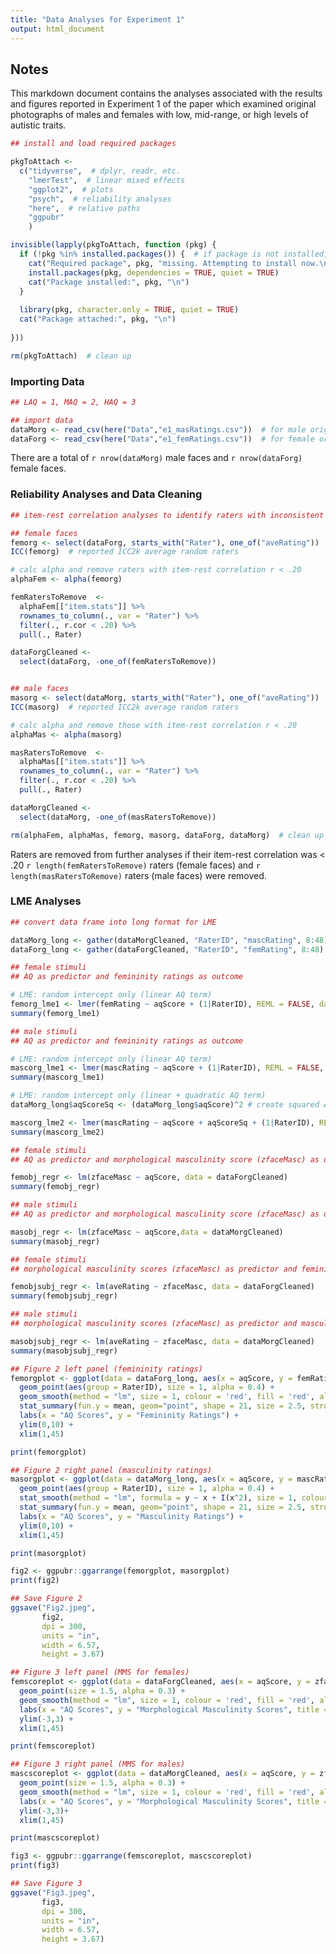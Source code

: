 ```yaml
---
title: "Data Analyses for Experiment 1"
output: html_document
---
```


## Notes

This markdown document contains the analyses associated with the results and figures reported in Experiment 1 of the paper which examined original photographs of males and females with low, mid-range, or high levels of autistic traits.


```r
## install and load required packages

pkgToAttach <- 
  c("tidyverse",  # dplyr, readr, etc.
    "lmerTest",  # linear mixed effects
    "ggplot2",  # plots
    "psych",  # reliability analyses
    "here",  # relative paths
    "ggpubr"
    )

invisible(lapply(pkgToAttach, function (pkg) {
  if (!pkg %in% installed.packages()) {  # if package is not installed, install & attach it
    cat("Required package", pkg, "missing. Attempting to install now.\n\n")
    install.packages(pkg, dependencies = TRUE, quiet = TRUE)
    cat("Package installed:", pkg, "\n")
  }
  
  library(pkg, character.only = TRUE, quiet = TRUE)
  cat("Package attached:", pkg, "\n")
  
}))

rm(pkgToAttach)  # clean up
```

### Importing Data
```r
## LAQ = 1, MAQ = 2, HAQ = 3

## import data
dataMorg <- read_csv(here("Data","e1_masRatings.csv"))  # for male original faces
dataForg <- read_csv(here("Data","e1_femRatings.csv"))  # for female original faces

```
There are a total of `r nrow(dataMorg)` male faces and `r nrow(dataForg)` female faces.

### Reliability Analyses and Data Cleaning
```r
## item-rest correlation analyses to identify raters with inconsistent ratings using r < .20 as cut-off. 

## female faces
femorg <- select(dataForg, starts_with("Rater"), one_of("aveRating"))  # select rater scores and average ratings
ICC(femorg)  # reported ICC2k average random raters

# calc alpha and remove raters with item-rest correlation r < .20
alphaFem <- alpha(femorg)

femRatersToRemove  <- 
  alphaFem[["item.stats"]] %>% 
  rownames_to_column(., var = "Rater") %>% 
  filter(., r.cor < .20) %>%
  pull(., Rater)

dataForgCleaned <-
  select(dataForg, -one_of(femRatersToRemove))


## male faces
masorg <- select(dataMorg, starts_with("Rater"), one_of("aveRating"))  # select rater scores and average ratings
ICC(masorg)  # reported ICC2k average random raters

# calc alpha and remove those with item-rest correlation r < .20
alphaMas <- alpha(masorg)

masRatersToRemove  <- 
  alphaMas[["item.stats"]] %>% 
  rownames_to_column(., var = "Rater") %>% 
  filter(., r.cor < .20) %>%
  pull(., Rater)

dataMorgCleaned <-
  select(dataMorg, -one_of(masRatersToRemove))

rm(alphaFem, alphaMas, femorg, masorg, dataForg, dataMorg)  # clean up
```
Raters are removed from further analyses if their item-rest correlation was < .20
`r length(femRatersToRemove)` raters (female faces) and `r length(masRatersToRemove)` raters (male faces) were removed.

### LME Analyses
```r
## convert data frame into long format for LME

dataMorg_long <- gather(dataMorgCleaned, "RaterID", "mascRating", 8:48)
dataForg_long <- gather(dataForgCleaned, "RaterID", "femRating", 8:48)

```

```r
## female stimuli
## AQ as predictor and femininity ratings as outcome

# LME: random intercept only (linear AQ term)
femorg_lme1 <- lmer(femRating ~ aqScore + (1|RaterID), REML = FALSE, data = dataForg_long)
summary(femorg_lme1) 

## male stimuli
## AQ as predictor and femininity ratings as outcome

# LME: random intercept only (linear AQ term)
mascorg_lme1 <- lmer(mascRating ~ aqScore + (1|RaterID), REML = FALSE, data = dataMorg_long)
summary(mascorg_lme1)

# LME: random intercept only (linear + quadratic AQ term)
dataMorg_long$aqScoreSq <- (dataMorg_long$aqScore)^2 # create squared AQ

mascorg_lme2 <- lmer(mascRating ~ aqScore + aqScoreSq + (1|RaterID), REML = FALSE, data = dataMorg_long)
summary(mascorg_lme2)

```

```r
## female stimuli
## AQ as predictor and morphological masculinity score (zfaceMasc) as outcome

femobj_regr <- lm(zfaceMasc ~ aqScore, data = dataForgCleaned)
summary(femobj_regr)

## male stimuli
## AQ as predictor and morphological masculinity score (zfaceMasc) as outcome

masobj_regr <- lm(zfaceMasc ~ aqScore,data = dataMorgCleaned)
summary(masobj_regr)

```

```r

## female stimuli
## morphological masculinity scores (zfaceMasc) as predictor and femininity ratings as outcome

femobjsubj_regr <- lm(aveRating ~ zfaceMasc, data = dataForgCleaned)
summary(femobjsubj_regr)

## male stimuli
## morphological masculinity scores (zfaceMasc) as predictor and masculinity ratings as outcome

masobjsubj_regr <- lm(aveRating ~ zfaceMasc, data = dataMorgCleaned)
summary(masobjsubj_regr)
```

```r

## Figure 2 left panel (femininity ratings)
femorgplot <- ggplot(data = dataForg_long, aes(x = aqScore, y = femRating)) + 
  geom_point(aes(group = RaterID), size = 1, alpha = 0.4) +
  geom_smooth(method = "lm", size = 1, colour = 'red', fill = 'red', alpha = 0.3) +
  stat_summary(fun.y = mean, geom="point", shape = 21, size = 2.5, stroke = 1.2, colour = 'black', fill = 'blue') + 
  labs(x = "AQ Scores", y = "Femininity Ratings") +
  ylim(0,10) +
  xlim(1,45)

print(femorgplot)

## Figure 2 right panel (masculinity ratings)
masorgplot <- ggplot(data = dataMorg_long, aes(x = aqScore, y = mascRating)) + 
  geom_point(aes(group = RaterID), size = 1, alpha = 0.4) +
  stat_smooth(method = "lm", formula = y ~ x + I(x^2), size = 1, colour = 'red', fill = 'red', alpha = 0.3) +
  stat_summary(fun.y = mean, geom="point", shape = 21, size = 2.5, stroke = 1.2, colour = 'black', fill = 'blue') + 
  labs(x = "AQ Scores", y = "Masculinity Ratings") +
  ylim(0,10) +
  xlim(1,45)

print(masorgplot)

fig2 <- ggpubr::ggarrange(femorgplot, masorgplot)
print(fig2)

## Save Figure 2
ggsave("Fig2.jpeg", 
       fig2, 
       dpi = 300,
       units = "in",
       width = 6.57,
       height = 3.67)

## Figure 3 left panel (MMS for females)
femscoreplot <- ggplot(data = dataForgCleaned, aes(x = aqScore, y = zfaceMasc)) +
  geom_point(size = 1.5, alpha = 0.3) +
  geom_smooth(method = "lm", size = 1, colour = 'red', fill = 'red', alpha = 0.3) +
  labs(x = "AQ Scores", y = "Morphological Masculinity Scores", title = "Females") +
  ylim(-3,3) +
  xlim(1,45)

print(femscoreplot)

## Figure 3 right panel (MMS for males)
mascscoreplot <- ggplot(data = dataMorgCleaned, aes(x = aqScore, y = zfaceMasc)) +
  geom_point(size = 1.5, alpha = 0.3) +
  geom_smooth(method = "lm", size = 1, colour = 'red', fill = 'red', alpha = 0.3) +
  labs(x = "AQ Scores", y = "Morphological Masculinity Scores", title = "Males") +
  ylim(-3,3)+
  xlim(1,45)

print(mascscoreplot)

fig3 <- ggpubr::ggarrange(femscoreplot, mascscoreplot)
print(fig3)

## Save Figure 3
ggsave("Fig3.jpeg", 
       fig3, 
       dpi = 300,
       units = "in",
       width = 6.57,
       height = 3.67)

```